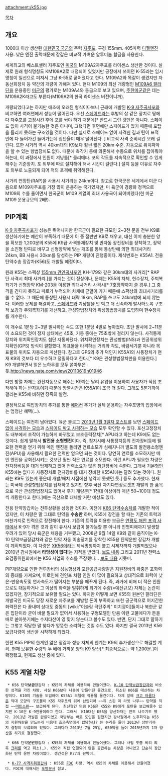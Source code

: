 attachment:/k55.jpg

[[목차]]

== 개요 ==
1000대 이상 생산된 [[대한민국 국군]]의 주력 [[자주포]]. 구경 155mm. 405마력 [[디젤엔진]] 사용. 낮은 엔진 출력때문에 장갑은 비교적 가벼운 알루미늄 합금을 사용한다.

세계최고의 베스트셀러 자주포인 [[미국]]의 M109A2자주포를 라이센스 생산한 것이다. 실제로 원래 형식명칭도 KM109A2로 내정되어 있었지만 공장에서 쓰이던 K-55라는 임시 명칭이 일선으로 퍼져서 그냥 K-55로 굳어졌다고 한다. M109A2와 똑같이 생겼지만 자동선회장치 등 약간의 개량이 가해져 있다. 현재 M109의 최신 개량형인 [[M109A6 팔라딘]]을 운용중인 [[미군]]의 평가로는 M109A4와 동급으로 보고 있으며, [[주한미군]]같은 데는 M109A2K라고도 부른다(M109A2의 한국 라이센스 버전이니까).

개량되었다고는 하지만 애초에 오래된 형식이다보니 근래에 개발된 [[K-9 자주곡사포]]와 비교하면 여러면에서 성능이 떨어진다. 우선 [[스페이드]]라는 후방의 삽 같은 장치로 땅에다 자주포를 고정시킨 후에 포를 쏴야 하기 때문에[* 반드시 그런 것만은 아니다. 스페이드 없이 사격이 불가능한 것은 아니며, 그랬다면 후면에만 스페이드가 있기 때문에 포탑을 돌리지 못하는 구조였을 것이다. 다만 실제로 스페이드 없이 사격한 결과 탄이 표적 안에 다 들어가긴 들어가는데 집탄율이 매우 떨어진다. ] 비교적 사격 준비시간 오래 걸린다. 또한 사거리 역시 40km대의 K9보다 훨씬 짧은 20km 수준. 자동으로 위치파악을 할 수 있는 항법장치도 없다. 때문에 측각기 등에 의존해서 수동으로 위치를 잡아줘야 하는데, 이 과정에서 인원이 겨냥틀[* 콜리메타. 포의 각도를 지속적으로 확인할 수 있게 해주는 기준장치. 포 외부에 따로 설치해야 해서 시간이 걸린다.] 설치 등을 이유로 자주포 외부로 노출되게 되어 적의 포격에 취약해진다.

사거리 연장탄(RAP)을 사용시 사거리는 24km이다. 참고로 한국군은 세계에서 미군 다음으로 M109자주포를 가장 많이 운용하는 국가였지만, 미 육군이 경량화 정책으로 M109의 수를 줄이면서 한국군이 M109 계열의 최대 사용국이 되어버렸다(현 미군 M109 운용규모의 2배!).

== PIP계획 ==
[[K-9 자주곡사포]]가 성능은 뛰어나지만 한국군이 필요한 규모인 2~3천 문을 전부 K9로 생산하기에는 예산이 부족하기 때문에 이 중 절반만 K9로 채우고, 대신 이미 충분한 양을 확보한 1,200문의 K55에 K9급 사격통제장치 및 반자동 장전장비를 장착하고, 장약을 소진형 탄피로 바꾸고 신형장약에 맞는 개조를 통해 통상탄에 의한 최대사거리 24km, BB 사용시 30km를 달성하는 PIP 개량이 진행중이다. 제식번호는 K55A1. 전용 탄약수송 장갑차(K56)도 개발될 예정이다. 

원래 K55는 스펙상 [[155mm 견인곡사포]]인 KH-179와 같은 30km대의 사거리[* RAP탄 사격시 최대 사거리.]를 가지는 것이 정상이나, 문제는 K55의 차체, 현수장치, 주퇴복좌기가 신형장약 KM-203을 이용한 최대사거리 사격시[* 7호장약까지 쓸 경우.] 그 충격을 견디지 못하고 피로가 누적되어 차체에 균열이 가기 때문에 스팩상의 최대사거리를 쏠 수 없다. 그 때문에 통상탄 사용시 대략 18km, RAP를 쓰고도 24km밖에 되지 않는다. 이러한 문제를 해결하고, [[스페이드]]와 겨냥틀을 안 박고 더 신속하게 발사하도록 구조적 보강과 주퇴복좌기를 개선하고, 관성항법장치와 위성항법장치를 도입하며 현수장치를 개수한다.

이 개수로 1분당 2~3발 발사하던 속도 또한 1분당 4발로 높아졌다. 초탄 발사에 2~11분이 소요되던 것이 정지 상태에선 45초, 기동 중에는 75초밖에 걸리지 않는다. 사격통제장치와 위치확인장치도 첨단 자동화됐다. 위치확인장치는 관성항법(INS)과 인공위성위치확인(GPS) 방식이 결합했다. 목표물을 타격하는 거리와 각도, 바람세기뿐 아니라 목표물의 위치도 자동으로 계산된다. 참고로 GPS의 추가 덕인지 K55A1의 사통장치가 현재 K9의 것보다 더 우수하고 정밀하다고 한다.[* K9은 관성항법장치만을 이용한다.] K9 개발하면서 얻은 노하우를 모두 쏟아부은듯.[[http://news.nate.com/view/20110619n01946]]

다만 방열 자체는 완전자동으로 해주는 K9과는 달리 유압을 이용하여 사용자가 직접 조작해야 하는 반자동이기 때문에 방열시간은 K55A1이 조금 더 길다. 그래도 5분가까이 걸리는 K55에 비하면 장족의 발전.

결정적으로 여압장치의 추가를 통한 [[에어컨]] 추가가 실제 운용하는 자주포병의 입장에서는 엄청난 혜택(…).

스페이드는 여전히 남아있다. 육군 블로그 [http://armynuri.tistory.com/700 2013년 1월 3일자 포스트]를 보면 [http://cfile1.uf.tistory.com/original/230C1C3C50CE6F363E824F 스페이드 없이 사격하는 모습]과 [http://cfile6.uf.tistory.com/original/1523E33C50CE6F3507962B 스페이드 박고 사격하는 모습] 모두 확인할 수 있다. 포신고정장치도 내부에서 조작이 가능하게 바뀌었고 보조동력장치[* APU라고 하는데 K9에도 없는 것이다. 쉽게 말해서 '''발전용 소형엔진'''이다. 즉, 정지시에 사통장치등의 전자장비등에 필요한 전력을 얻기 위해 메인 엔진을 돌리면 연료소모가 심해지니까 별도의 발전용소형엔진(APU)을 사용해서 필요한 전력만 얻으면 되는 것이다. 당연히 연료를 소모하지만 메인 엔진을 공회전시키는 것보단 훨씬 적은 연료를 소모한다. 이런 APU가 필요한 차량은 전자장비등을 대거 탑재하고 있어 전력소요가 많은 첨단장비에 속한다. 그래서 기본형인 K55에는 없다가 사통장치로 전자장비를 대거 장비한 K55A1에는 달려 있는 것이다. 원래는 K9도 있는게 좋은데 개발/배치 시점에선 생각지 못했던 듯.] 등도 추가했다. 현재는 미국제 관성항법장치를 탑재하고 있지만 향후 국산 차기다연장로켓포 개발의 한 품목으로 국산 관성항법장치도 있어서 후기 개량분[* 1천대 이상이라 매년 50~100대 정도씩 개량한다고 한다.]에는 국산으로 대체할 거란 예상도 있다.

전용 탄약장갑차는 전투상황을 상정한 것이다. 이전에 [[K66 탄약수송차]]를 개발한 적이 있지만, 이 차량은 말 그대로 탄약을 '''수송만''' 하며, K55에 장전을 할 때는 기존의 트럭과 마찬가지로 인력으로 장전해야 한다. 기존의 트럭을 이용한 보급은 [[연평도 해안 포격 사태]]에서 K-9가 겪은 것과 같이 유사시 보급이 불가능할 뿐 아니라 인명피해까지 발생할 우려가 있어 당시 육군은 채용을 거부했고, 2008년 9월 14일 K9와 같이 움직이는 K-10 탄약보급장갑차와 같은 탄약 자동 이송장치를 장착한 K55용 탄약운반 장갑차 개발이 계획되었다. 이 차량은 [[XK56]]이라는 제식명칭까지 붙고 시제차까지 개발되었으나 2010년 감사원에서 '''타당성이 없다!'''는 지적을 받았다. [http://news.naver.com/main/hotissue/read.nhn?mid=hot&sid1=100&gid=523808&cid=307136&iid=3598618&oid=005&aid=0000428429&ptype=021 보도 내용] 그리고 2011년 전력소요검증위원회에서는 K56 사업의 취소를 주장했다… [http://news.kukinews.com/article/view.asp?page=1&gCode=pol&arcid=0005058542&code=11122100&cp=nv1 보도 내용] 지못미.

PIP개량으로 인한 전투장비의 성능향상과 포탄공급차량같은 지원장비의 확충은 포화력의 증대를 가져오며, 이로인해 견인포 처럼 인원 이 많이 필요하고 상대적으로 화력이 낮은-반응속도및 연사속도가 떨어지는 부분을 메꾸게 된다. 즉, 과거에 비해 더 적은 인원으로도 대등하거나 그 이상의 화력을 발휘하게 되기에 수량(=예산규모) 자체는 논란이 있겠지만, 장기적으로 보유할 필요는 있다. 하지만 어떻게 보면 K55의 원본인 팔라딘은 개발국인 미국도 당장 새로운 자주포를 개발할 돈이 부족하고 또한 공군력으로 어지간한 화력전은 다 끝내며 상대도 중동의 [wiki:"이슬람 극단주의" 미치광이]들이나 북한군 같은 집단이라 굳이 바꿀 필요가 없어서 사용하는 구형모델인 만큼 이런 고물에다가 돈을 배로 쏟아붓기에는 수지타산이 영 맞지 않는다고 볼수도 있다. 반면, 단지 그대로 말하기는 그렇고 적당한 말 찾다가 엉뚱한 소리하는 것일 수도 있다. 하지만 결국 2013년 K56 보급차량이 생산을 시작하게 되었다.

한편 K55 PIP의 한계인 얇은 장갑과 성능 자체의 한계는 K9의 추가생산으로 해결할 계획. 현재 보유한 수량의 두 배에 가까운 양의 K9 양산[* 최종적으로는 약 1,200문.]이 확정됐고, 현재도 생산 중에 있다. 
== K55 계열 차량 ==
  * K56 탄약'''보급'''장갑차 : K55의 차체를 이용하여 만들어졌다. [[K-10 탄약보급장갑차]]와 비슷한 성격을 가진 차량. 사실 K66보다 나중에 만들어진 물건으로, 취소된 K66를 대신하는 차량이다. K10의 기술을 도입하여 K55A1 모델에 적용될 물건이다. 차체 앞에 [[크고 아름다운]] 막대 모양의 구조물이 K55 자주포의 뒤에 삽입되어 ~~유 스핀 미 라잇 나우~~ 탄약을 직접 ~~[[미트스핀]]~~ 보급하게 된다. 최신형인 만큼 K56은 K55와 K9에게 포탄을 보급해줄수 있지만 K-10은 K-9전용이라고 한다. 그래서  K10대신 K56을 양산하자는 안도 나오기도 했다. 2011년 개발은 완료되었고 국방부는 바로 도입을 원했지만 감사원에서 노후화되는 K55의 지원차량을 만드는게 비용대 효과측면에서 합당하냐? 는 논리를 들어 2013년 상반기까지 결정이 보류되어 있었다. 그러다가 2013년 7월 25일, 650억을 들여 2015년까지 1차 양산을 하기로 결정했다. 

  * K66 탄약'''운반'''장갑차 : K55의 차체를 이용해서 만들어졌다. 그러나 사업 도중 비리 의혹 [[크리]]를 먹고 취소(…). K55와 직접 연결되어 탄을 공급하는 차량은 아니었고 단순히 장갑화된 탄약 운반 차량이었다. 생긴것은 K77과 판박이.

  * [[K-77 사격지휘장갑차]] : K55용 [[FDC]] 차량. 역시 K55의 차체를 이용해서 만들어졌다. FDC에 대해서는 [[포병]]문서 참고.
